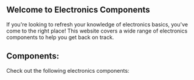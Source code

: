 
## Welcome to Electronics Components

If you're looking to refresh your knowledge of electronics basics, you've come to the right place! This website covers a wide range of electronics components to help you get back on track.

## Components:

Check out the following electronics components:

<Cards>
  <Card title="Resistor" href="/electronics/resistor" active={true} />
  <Card title="Capacitor" href="/electronics/capacitor" active={true} />
  <Card title="Inductor" href="/electronics/inductor" active={true} />
  <Card title="Transformer" href="/electronics/transformer" />
  <Card title="Switches" href="/electronics/switches" />
  <Card title="Relay" href="/electronics/relay" />
  <Card title="Fuses" href="/electronics/fuses" />
  <Card title="Diode (Folder)" href="/electronics/diode" />
  <Card title="Transistor (Folder)" href="/electronics/transistor" />
  <Card title="Thyristor" href="/electronics/thyristor" active={true} />
  <Card title="Diac" href="/electronics/diac" active={true} />
  <Card title="Triac" href="/electronics/triac" active={true} />
</Cards>
